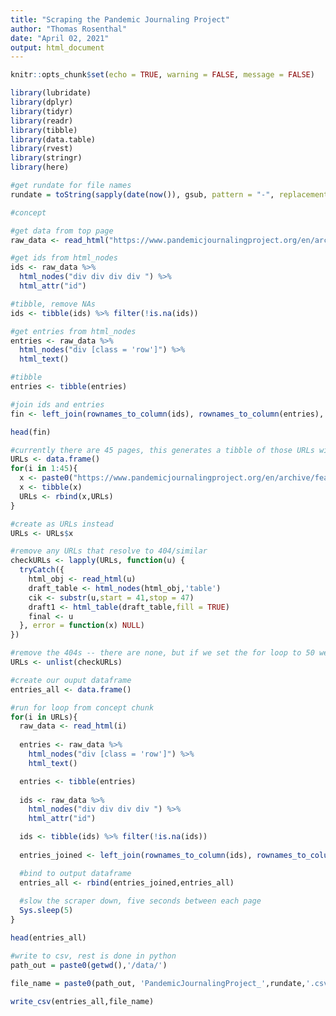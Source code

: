```yaml
---
title: "Scraping the Pandemic Journaling Project"
author: "Thomas Rosenthal"
date: "April 02, 2021"
output: html_document
---
```


```r
knitr::opts_chunk$set(echo = TRUE, warning = FALSE, message = FALSE)
```

```r
library(lubridate)
library(dplyr)
library(tidyr)
library(readr)
library(tibble)
library(data.table)
library(rvest)
library(stringr)
library(here)
```

```r
#get rundate for file names
rundate = toString(sapply(date(now()), gsub, pattern = "-", replacement = "", fixed = TRUE))
```

```r
#concept

#get data from top page
raw_data <- read_html("https://www.pandemicjournalingproject.org/en/archive/featured?entry_type=text_only&page=1&search=")

#get ids from html_nodes
ids <- raw_data %>% 
  html_nodes("div div div div ") %>%
  html_attr("id")

#tibble, remove NAs
ids <- tibble(ids) %>% filter(!is.na(ids))

#get entries from html_nodes
entries <- raw_data %>%
  html_nodes("div [class = 'row']") %>% 
  html_text()

#tibble
entries <- tibble(entries)

#join ids and entries
fin <- left_join(rownames_to_column(ids), rownames_to_column(entries), by = ("rowname" = "rowname"))

head(fin)
```


```r

#currently there are 45 pages, this generates a tibble of those URLs with "&page=1..." through "&page=45"
URLs <- data.frame()
for(i in 1:45){
  x <- paste0("https://www.pandemicjournalingproject.org/en/archive/featured?entry_type=text_only&page=",i,"&search=")
  x <- tibble(x)
  URLs <- rbind(x,URLs)
}

#create as URLs instead
URLs <- URLs$x

#remove any URLs that resolve to 404/similar
checkURLs <- lapply(URLs, function(u) {
  tryCatch({
    html_obj <- read_html(u)
    draft_table <- html_nodes(html_obj,'table')
    cik <- substr(u,start = 41,stop = 47)
    draft1 <- html_table(draft_table,fill = TRUE)
    final <- u
  }, error = function(x) NULL)
})

#remove the 404s -- there are none, but if we set the for loop to 50 we'd remove those pages until they came to exist
URLs <- unlist(checkURLs)

#create our ouput dataframe
entries_all <- data.frame()

#run for loop from concept chunk
for(i in URLs){
  raw_data <- read_html(i)
  
  entries <- raw_data %>%
    html_nodes("div [class = 'row']") %>% 
    html_text()

  entries <- tibble(entries)
  
  ids <- raw_data %>% 
    html_nodes("div div div div ") %>%
    html_attr("id")

  ids <- tibble(ids) %>% filter(!is.na(ids))
  
  entries_joined <- left_join(rownames_to_column(ids), rownames_to_column(entries), by = ("rowname" = "rowname"))

  #bind to output dataframe
  entries_all <- rbind(entries_joined,entries_all)
  
  #slow the scraper down, five seconds between each page
  Sys.sleep(5)
}
```

```r
head(entries_all)
```

```r
#write to csv, rest is done in python
path_out = paste0(getwd(),'/data/')

file_name = paste0(path_out, 'PandemicJournalingProject_',rundate,'.csv')

write_csv(entries_all,file_name)
```


